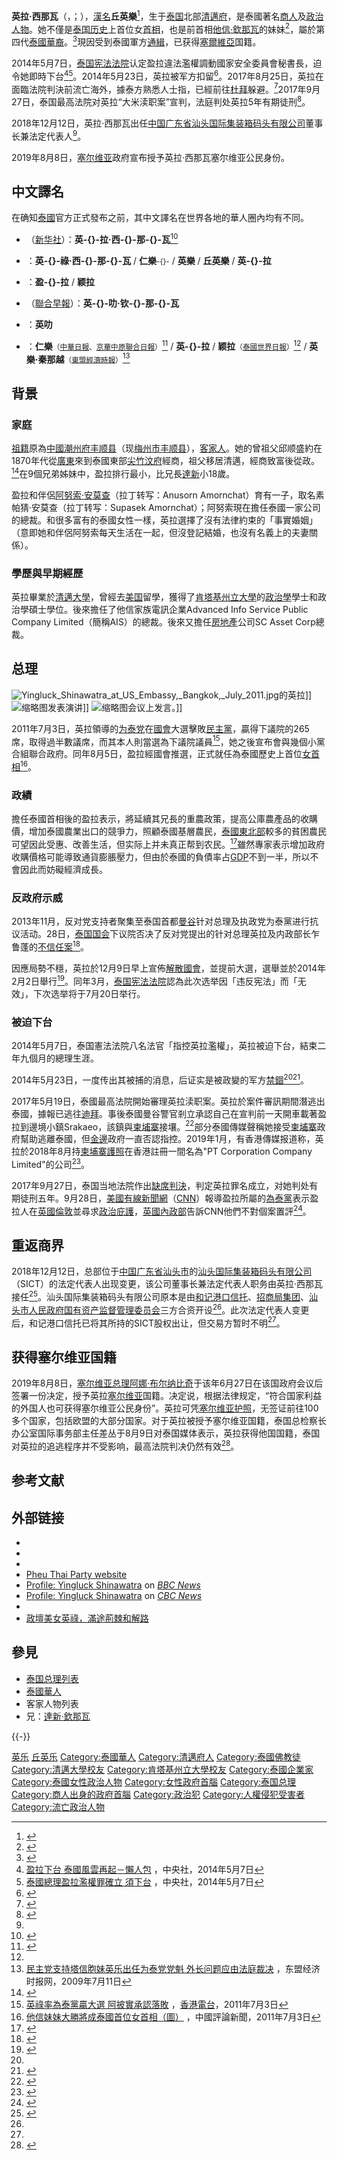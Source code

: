 {{noteTA
|G1 = Thai
|1 = zh-cn:总理; zh-hk:總理; zh-tw:總理; zh-sg:首相;
}}
{{Infobox Premier
| name = 英拉·西那瓦
| original_name = {{lang|th|ยิ่งลักษณ์ ชินวัตร}}
| honorific-suffix = [[阁下|阁下]]<br />[[白象勳章|MPCh]] [[泰国王冠勋章|MWM]] [[泰国众议院|MP]]
| image = 9153ri-Yingluck Shinawatra.jpg
| country = {{THA}}
| office = 泰国总理
| order = 28
| monarch = [[普密蓬·阿杜德|普密蓬·阿杜德]]
| deputy = {{List collapsed|title=列表|1=Chalerm Yubamrung<br>Kittiratt Na-Ranong<br>Surapong Towijakchaikul<br>Plodprasop Suraswadi<br>Phongthep Thepkanjana<br>}}
| predecessor = [[阿披实·威差奇瓦|阿披实·威差奇瓦]]
| successor = [[尼瓦塔隆·汶颂派讪|尼瓦塔隆·汶颂派讪]]
| term_start = 2011年8月5日
| term_end = 2014年5月7日<sup>遭軍方解職</sup>
| date of birth = {{birth date and age|1967|6|21|df=y}}
| place of birth = {{THA}}[[清邁府|清邁府]]
| death_date = 
| death_place = 
| residence = 
| nationality = {{THA}}<br>{{SRB}}<ref>[Shinawatra given Serbian citizenship
https://www.scmp.com/news/asia/southeast-asia/article/3022058/fugitive-ex-thai-prime-minister-yingluck-shinawatra-given {{Wayback|url=https://www.scmp.com/news/asia/southeast-asia/article/3022058/fugitive-ex-thai-prime-minister-yingluck-shinawatra-given |date=20210421135100 }}]</ref>
| party = [[为泰党|为泰党]]
| partner = 艾努松·艾摩爾查特<br />（Anusorn Amornchat）
| children = 苏帕塞克·艾摩爾查特<br />（Supasek Amornchat）
| relations = [[他信·欽那瓦|他信·欽那瓦]]<small>（哥哥）</small><br />[[颂猜·旺沙瓦|颂猜·旺沙瓦]]<small>（姐夫）</small>
| alma_mater = [[清邁大學|清邁大學]]<br />[[肯塔基州立大學|肯塔基州立大學]]
| occupation = [[商人|商人]]、[[政治人物|政治人物]]
| educate = <li>[[清邁大學|清邁大學]]<br />[[政治學|政治學]]學士(1988年)<li>[[肯塔基州立大学|肯塔基州立大学]]<br />[[公共管理|公共管理]]碩士(1991年)
| religion = [[上座部佛教|上座部佛教]]
| signature = Yingluck Shinawatra's Hand.jpg
}}
'''英拉·西那瓦'''（{{Thai|t=ยิ่งลักษณ์ ชินวัตร|r=Yinglak Chinnawat}}，{{IPA-th|jîŋ.lák tɕʰīn.nā.wát|}}；{{bd|1967年|6月21日|}}），[[漢名|漢名]]'''丘英樂'''<ref>{{cite news |author=艾素（自由撰稿人） |title=泰女總理中文名丘英樂 |url=http://hk.apple.nextmedia.com/news/art/20110711/15419043 |accessdate=2012-08-19 |newspaper=蘋果日報 |date=2011-07-11 |agency=壹傳媒 |archive-date=2017-09-03 |archive-url=https://web.archive.org/web/20170903121525/http://hk.apple.nextmedia.com/news/art/20110711/15419043 |dead-url=no }}</ref>，生于[[泰国|泰国]]北部[[清邁府|清邁府]]，是泰國著名[[商人|商人]]及[[政治人物|政治人物]]。她不僅是[[泰国历史|泰国历史]]上首位女[[泰国总理列表|首相]]，也是前首相[[他信·欽那瓦|他信·欽那瓦]]的妹妹<ref>{{Cite news|url=http://www.cna.com.tw/news/firstnews/201107030046-1.aspx|title=盈拉贏啦 泰準首位女總理|author=|date=2011-07-03|work=中央社|accessdate=2017-09-28|archive-url=https://web.archive.org/web/20170929044252/http://www.cna.com.tw/news/firstnews/201107030046-1.aspx|archive-date=2017-09-29|dead-url=yes}}</ref>，屬於第四代[[泰國華裔|泰國華裔]]。<ref>{{Cite web |url=http://world.huanqiu.com/exclusive/2014-11/5187538.html |title=英拉广东梅州祭祖 |access-date=2017-09-29 |archive-url=https://web.archive.org/web/20181209165209/http://world.huanqiu.com/exclusive/2014-11/5187538.html |archive-date=2018-12-09 |dead-url=yes }}</ref>現因受到泰國軍方[[通緝|通緝]]，已获得[[塞爾維亞|塞爾維亞]]国籍。

2014年5月7日，[[泰国宪法法院|泰国宪法法院]]认定盈拉違法濫權調動國家安全委員會秘書長，迫令她即時下台<ref>[http://www.cna.com.tw/news/firstnews/201405075009-1.aspx 盈拉下台 泰國風雲再起－懶人包] {{Wayback|url=http://www.cna.com.tw/news/firstnews/201405075009-1.aspx |date=20170825145233 }}，中央社，2014年5月7日</ref><ref>[http://www.cna.com.tw/news/firstnews/201405075007-1.aspx 泰國總理盈拉濫權罪確立 須下台] {{Wayback|url=http://www.cna.com.tw/news/firstnews/201405075007-1.aspx |date=20170825183917 }}，中央社，2014年5月7日</ref>。2014年5月23日，英拉被军方扣留<ref name="kouliu">{{cite book |url=http://world.people.com.cn/n/2014/0523/c1002-25058721.html |title=泰国前总理英拉及其多位家人被军方扣留 |publisher=人民网 |accessdate=2014-05-23 |archive-date=2014-05-23 |archive-url=https://web.archive.org/web/20140523230409/http://world.people.com.cn/n/2014/0523/c1002-25058721.html |dead-url=no }}</ref>。2017年8月25日，英拉在面臨法院判決前流亡海外，據泰方熟悉人士指，已經前往[[杜拜|杜拜]]躲避。<ref>{{Cite web |url=http://world.huanqiu.com/hot/2017-08/11180691.html |title=英拉所在政党证实：她已安全流亡到迪拜 |access-date=2017-09-29 |archive-date=2019-07-18 |archive-url=https://web.archive.org/web/20190718191909/http://world.huanqiu.com/hot/2017-08/11180691.html |dead-url=no }}</ref>2017年9月27日，泰国最高法院对英拉“大米渎职案”宣判，法庭判处英拉5年有期徒刑<ref name="5years">{{cite book|url = http://www.chinanews.com/gj/2017/09-27/8341649.shtml|title = 泰国“大米渎职案”宣判：前总理英拉被判5年监禁|publisher = 中国新闻网|accessdate = 2017-09-27|archive-date = 2019-07-14|archive-url = https://web.archive.org/web/20190714095056/http://www.chinanews.com/gj/2017/09-27/8341649.shtml|dead-url = no}}</ref>。

2018年12月12日，英拉·西那瓦出任[[中国|中国]][[广东省|广东省]][[汕头国际集装箱码头|汕头国际集装箱码头有限公司]]董事长兼法定代表人<ref name="报道0107A"/>。

2019年8月8日，[[塞尔维亚|塞尔维亚]]政府宣布授予英拉·西那瓦塞尔维亚公民身份。

== 中文譯名 ==
在确知[[泰国|泰國]]官方正式發布之前，其中文譯名在世界各地的華人圈內均有不同。
*{{CHNML}}（[[新华社|新华社]]）：'''英-{}-拉·西-{}-那-{}-瓦'''<ref>{{cite news|author=陈娟|title=外国政要译名之争|url=http://news.xinhuanet.com/herald/2011-07/15/c_13984831.htm|accessdate=2011-07-18|newspaper=国际先驱导报|date=2011-07-15|agency=新华网|deadurl=yes|archiveurl=https://web.archive.org/web/20140403202826/http://news.xinhuanet.com/herald/2011-07/15/c_13984831.htm|archivedate=2014-04-03}}</ref>
*{{HK}}：'''英-{}-祿·西-{}-那-{}-瓦''' / '''仁樂'''<small>-{}-</small> / '''英樂''' / '''丘英樂''' / '''英-{}-拉'''
*{{TWN}}：'''盈-{}-拉''' / '''颖拉'''
*{{SIN}}（[[聯合早報|聯合早報]]）：'''英-{}-叻·钦-{}-那-{}-瓦'''
*{{MYS}}：'''英叻'''
*{{THA}}：'''仁樂'''<small>（[[中華日報_(泰國)|中華日報]]、[[京華中原聯合日報|京華中原聯合日報]]）</small><ref name=Kidprasert>{{Cite thesis |degree=博士|title=泰国华语与汉语普通话书面语差异研究|author=秀莲|year=2016|publisher=[[黑龙江大学|黑龙江大学]]|location=哈尔滨|pages=251}}</ref> / '''英-{}-拉''' / '''颖拉'''<small>（[[泰國世界日報|泰國世界日報]]）</small><ref name=Kidprasert /> / '''英樂·秦那越'''<small>（[[東盟經濟時報|東盟經濟時報]]）</small><ref>[http://www.fristweb.com/user/aseanecon/index.php?langtype=cn&pageid=cn_16&add=view&id=553 民主党支持塔信胞妹英乐出任为泰党党魁 外长问题应由法庭裁决] {{Wayback|url=http://www.fristweb.com/user/aseanecon/index.php?langtype=cn&pageid=cn_16&add=view&id=553 |date=20210509134911 }}，东盟经济时报网，2009年7月11日</ref>

==背景==
=== 家庭 ===
[[祖籍|祖籍]]原為[[中國|中國]][[潮州府|潮州府]][[丰顺县|丰顺县]]（现[[梅州市|梅州市]][[丰顺县|丰顺县]]），[[客家民系|客家人]]。她的曾祖父邱顺盛約在1870年代從[[廣東省_(清)|廣東]]來到泰國東部[[尖竹汶府|尖竹汶府]]經商，祖父移居清邁，經商致富後從政。<ref>{{Cite web |url=http://news.e23.cn/content/2013-12-03/2013C0300262.html |title=解密英拉的华人家族:祖籍广东 一家走出三位总理 |access-date=2017-09-29 |archive-url=https://web.archive.org/web/20170929091813/http://news.e23.cn/content/2013-12-03/2013C0300262.html |archive-date=2017-09-29 |dead-url=yes }}</ref>在9個兄弟姊妹中，盈拉排行最小，比兄長[[達新·欽那瓦|達新]]小18歲。

盈拉和伴侶[[阿努索·安莫查|阿努索·安莫查]]（拉丁转写：Anusorn Amornchat）育有一子，取名素帕猜·安莫查（拉丁转写：Supasek Amornchat）；阿努索現在擔任泰國一家公司的總裁。和很多富有的泰國女性一樣，英拉選擇了沒有法律約束的「事實婚姻」（意即她和伴侶阿努索每天生活在一起，但沒登記結婚，也沒有名義上的夫妻關係）。

=== 學歷與早期經歷 ===
英拉畢業於[[清邁大學|清邁大學]]，曾經去[[美国|美国]]留學，獲得了[[肯塔基州立大学|肯塔基州立大學]]的[[政治學|政治學]]學士和政治學碩士學位。後來擔任了他信家族電訊企業Advanced Info Service Public Company Limited（簡稱AIS）的總裁。後來又擔任[[房地产|房地產]]公司SC Asset Corp總裁。

== 总理 ==
[[File:Yingluck_Shinawatra_at_US_Embassy,_Bangkok,_July_2011.jpg|thumb]]的英拉]]
[[File:Prime_Minister_of_Thailand_(8182792228).jpg|缩略图]]发表演讲]]
[[File:Yingluck_Shinawatra_-_World_Economic_Forum_Annual_Meeting_2012.jpg|缩略图]]会议上发言。]]

2011年7月3日，英拉領導的[[为泰党|为泰党]]在[[泰国国会|國會]]大選擊敗[[民主黨_(泰國)|民主黨]]，贏得下議院的265席，取得過半數議席，而其本人則當選為下議院議員<ref>[http://rthk.hk/rthk/news/expressnews/news.htm?expressnews&20110703&55&767126 英祿率為泰黨贏大選 阿披實承認落敗] {{Wayback|url=http://rthk.hk/rthk/news/expressnews/news.htm?expressnews&20110703&55&767126 |date=20160305120218 }}，[[香港電台|香港電台]]，2011年7月3日</ref>，她之後宣布會與幾個小黨合組聯合政府。同年8月5日，盈拉經國會推選，正式就任為泰國歷史上首位[[泰国总理列表|女首相]]<ref>[http://www.chinareviewnews.com/doc/1017/5/4/3/101754336.html?coluid=1&kindid=0&docid=101754336&mdate=0703235223 他信妹妹大勝將成泰國首位女首相（圖）] {{Wayback|url=http://www.chinareviewnews.com/doc/1017/5/4/3/101754336.html?coluid=1&kindid=0&docid=101754336&mdate=0703235223 |date=20200221050335 }}，中國評論新聞，2011年7月3日</ref>。

=== 政績 ===
擔任泰國首相後的盈拉表示，將延續其兄長的重農政策，提高公庫農產品的收購價，增加泰國農業出口的競爭力，照顧泰國基層農民，[[泰國東北部|泰國東北部]]較多的貧困農民可望因此受惠、改善生活，但实际上并未真正帮到农民。<ref>{{Cite web |url=http://business.sohu.com/s2014/jrzj277/ |title=英拉是如何搞砸中泰大米合同的 |access-date=2017-09-29 |archive-date=2018-11-18 |archive-url=https://web.archive.org/web/20181118085254/http://business.sohu.com/s2014/jrzj277/ |dead-url=no }}</ref>雖然專家表示增加政府收購價格可能導致通貨膨脹壓力，但由於泰國的負債率占[[国内生产总值|GDP]]不到一半，所以不會因此而妨礙經濟成長。{{FACT}}

=== 反政府示威 ===
{{Main|2013年－2014年泰國反政府示威}}
2013年11月，反对党支持者聚集至泰国首都[[曼谷|曼谷]]针对总理及执政党为泰黨进行抗议活动。28日，[[泰国国会|泰国国会]]下议院否决了反对党提出的针对总理英拉及内政部长乍鲁蓬的[[不信任案|不信任案]]<ref>{{Cite web|url=http://news.sina.com.cn/o/2013-11-29/134928847192.shtml|title=不信任案投票 英拉暂过关|accessdate=2017-09-28|author=|date=2013-11-29|work=|publisher=新浪网|archive-date=2021-01-24|archive-url=https://web.archive.org/web/20210124050110/http://news.sina.com.cn/o/2013-11-29/134928847192.shtml|dead-url=no}}</ref>。

因應局勢不穩，英拉於12月9日早上宣佈[[解散國會|解散國會]]，並提前大選，選舉並於2014年2月2日舉行<ref>{{Cite web|url=http://www.etnet.com.hk/www/tc/news/topic_news_detail.php?category=global&newsid=1883|title=英拉解散國會 明年2月大選|accessdate=2017-09-28|author=|date=|work=|publisher=經濟通|archive-date=2021-01-24|archive-url=https://web.archive.org/web/20210124050119/http://www.etnet.com.hk/www/tc/news/topic_news_detail.php?category=global&newsid=1883|dead-url=no}}</ref>。同年3月，[[泰国宪法法院|泰国宪法法院]]認為此次选举因「违反宪法」而「无效」，下次选举将于7月20日举行。

=== 被迫下台 ===
2014年5月7日，泰国憲法法院八名法官「指控英拉濫權」，英拉被迫下台，結束二年九個月的總理生涯。

2014年5月23日，一度传出其被捕的消息，后证实是被政變的军方[[禁錮|禁錮]]<ref name="kouliu" /><ref name="beibu">{{cite book|url=http://world.gmw.cn/2014-05/23/content_11407349.htm|title=英拉被泰国军方逮捕|publisher=光明网|accessdate=2014-05-23|deadurl=yes|archiveurl=https://web.archive.org/web/20140523230620/http://world.gmw.cn/2014-05/23/content_11407349.htm|archivedate=2014-05-23}}</ref>。

2017年5月19日，泰國最高法院開始審理英拉渎职案。英拉於案件審訊期間潛逃出泰國，據報已逃往[[迪拜|迪拜]]。事後泰國曼谷警官剎立承認自己在宣判前一天開車載著盈拉到邊境小鎮Srakaeo，該鎮與[[柬埔寨|柬埔寨]]接壤。<ref>{{Cite web |url=http://www.appledaily.com.tw/realtimenews/article/new/20170928/1212866/ |title=曼谷警承認載盈拉出境　就是開這輛車 |access-date=2017-09-29 |archive-date=2017-10-09 |archive-url=https://web.archive.org/web/20171009072434/http://www.appledaily.com.tw/realtimenews/article/new/20170928/1212866/ |dead-url=no }}</ref>部分泰國傳媒聲稱她接受[[柬埔寨|柬埔寨]]政府幫助逃離泰國，但[[金邊|金邊]]政府一直否認指控。2019年1月，有香港傳媒报道称，英拉於2018年8月持[[柬埔寨|柬埔寨]][[護照|護照]]在香港註冊一間名為"PT Corporation Company Limited"的公司<ref name=>{{cite web|title=英拉持柬國護照在港註冊公司|url=https://www.channelnewsasia.com/news/asia/hong-kong-filings-show-thailand-s-yingluck-has-cambodian-passport-11107628?cid=fbcna|website=channelnewsasia|accessdate=2019-01-10|location=新加坡|language=en|archive-date=2019-01-11|archive-url=https://web.archive.org/web/20190111121406/https://www.channelnewsasia.com/news/asia/hong-kong-filings-show-thailand-s-yingluck-has-cambodian-passport-11107628?cid=fbcna|dead-url=no}}</ref>。

2017年9月27日，泰国当地法院作出[[缺席判決|缺席判決]]，判定英拉罪名成立，对她判处有期徒刑五年。9月28日，[[美國有線新聞網|美國有線新聞網]]（[[CNN|CNN]]）報導盈拉所屬的[[為泰黨|為泰黨]]表示盈拉人在[[英國|英國]][[倫敦|倫敦]]並尋求[[政治庇護|政治庇護]]，[[英國內政部|英國內政部]]告訴CNN他們不對個案置評<ref>{{Cite web |url=http://news.rti.org.tw/news/detail/?recordId=371432 |title=CNN：泰前總理盈拉赴英尋求庇護 |access-date=2017-09-29 |archive-date=2017-10-04 |archive-url=https://web.archive.org/web/20171004094227/http://news.rti.org.tw/news/detail/?recordId=371432 |dead-url=no }}</ref>。

== 重返商界 ==
2018年12月12日，总部位于[[中国|中国]][[广东省|广东省]][[汕头市|汕头市]]的[[汕头国际集装箱码头|汕头国际集装箱码头有限公司]]（SICT）的法定代表人出现变更，该公司董事长兼法定代表人职务由英拉·西那瓦接任<ref name="报道0107A">{{cite web |author1=谷智轩 |title=泰国前总理英拉出任汕头国际集装箱码头有限公司董事长 |url=https://www.guancha.cn/economy/2019_01_07_485972.shtml |website=观察者网 |accessdate=2019-01-07 |location=上海 |language=zh-cn |archive-url=https://web.archive.org/web/20190107181034/https://www.guancha.cn/economy/2019_01_07_485972.shtml |archive-date=2019-01-07 |dead-url=yes }}</ref>。汕头国际集装箱码头有限公司原本是由[[和记港口信托|和记港口信托]]、[[招商局集团|招商局集团]]、[[汕头市人民政府国有资产监督管理委员会|汕头市人民政府国有资产监督管理委员会]]三方合资开设<ref name="报道0107A"/>。此次法定代表人变更后，和记港口信托已将其所持的SICT股权出让，但交易方暂时不明<ref name="报道0107A"/>。
== 获得塞尔维亚国籍 ==
2019年8月8日，[[塞尔维亚总理|塞尔维亚总理]][[安娜·布納比奇|阿娜·布尔纳比奇]]于该年6月27日在该国政府会议后签署一份决定，授予英拉[[塞尔维亚|塞尔维亚]]国籍。决定说，根据法律规定，“符合国家利益的外国人也可获得塞尔维亚公民身份”。英拉可凭[[塞尔维亚护照|塞尔维亚护照]]，无签证前往100多个国家，包括欧盟的大部分国家。对于英拉被授予塞尔维亚国籍，泰国总检察长办公室国际事务部主任差丛于8月9日对泰国媒体表示，英拉获得他国国籍，泰国对英拉的追逃程序并不受影响，最高法院判决仍然有效<ref name="bangkok">{{Cite news|title=Yingluck gets Serbian citizenship|url=https://www.bangkokpost.com/thailand/politics/1727359/yingluck-granted-serbian-citizenship|newspaper=Bangkok Post|accessdate=2021-07-03|first=Bangkok Post Public Company|last=Limited}}</ref>。

== 参考文献 ==
{{Reflist|2}}

== 外部链接 ==
{{Commons category|Yingluck Shinawatra}}
{{Wikisource|1=en:Category:Yingluck Shinawatra|2=Yingluck Shinawatra}}
* {{facebook|Y.Shinawatra}}
* {{twitter|pouyingluck}}
* {{instagram|pouyingluck_shin}}
*[http://www.ptp.or.th/ Pheu Thai Party website]{{Wayback|url=http://www.ptp.or.th/ |date=20140612051122 }}
*[http://www.bbc.co.uk/news/world-asia-pacific-13723451 Profile: Yingluck Shinawatra]{{Wayback|url=http://www.bbc.co.uk/news/world-asia-pacific-13723451 |date=20210126075559 }} on ''[[BBC_News|BBC News]]''
*[http://www.cbc.ca/news/canada/story/2011/07/04/f-yingluck-shinawatra.html Profile: Yingluck Shinawatra]{{Wayback|url=http://www.cbc.ca/news/canada/story/2011/07/04/f-yingluck-shinawatra.html |date=20130524213006 }} on ''[[CBC_News|CBC News]]''
*{{Aljazeeratopic|person/yingluck-shinawatra}}
* [http://hotszho.wordpress.com/2011/07/13/%E6%BB%BF%E9%80%94%E8%8D%8A%E6%A3%98%E5%92%8C%E8%A7%A3%E8%B7%AF/ 政壇美女英祿，滿途荊棘和解路]{{Wayback|url=http://hotszho.wordpress.com/2011/07/13/%E6%BB%BF%E9%80%94%E8%8D%8A%E6%A3%98%E5%92%8C%E8%A7%A3%E8%B7%AF/ |date=20191012213525 }}

== 參見 ==
{{Portal box|泰國|政治|人物}}
* [[泰国总理列表|泰国总理列表]]
* [[泰國華人|泰國華人]]
* 客家人物列表
* 兄：[[達新·欽那瓦|達新·欽那瓦]]

{{-}}
{{start box}}
{{s-gov|{{THA}}}}
{{succession box|[[阿披实·威差奇瓦|阿披实·威差奇瓦]]|[[尼瓦塔隆·汶颂派讪|尼瓦塔隆·汶颂派讪]]|[[泰国总理列表|泰國首相]]|2011年8月5日—2014年5月7日}}
{{s-bus}}
{{s-before|林达奇}}
{{s-title|汕头国际集装箱码头|汕头国际集装箱码头有限公司董事长|2018年12月12日至今}}
{{s-inc}}
{{end box}}
{{泰国总理}}

{{Authority control}}
{{DEFAULTSORT:Shinawatra, Yingluck}}
[[Category:丘姓|英乐]]
[[Category:泰國客家人|丘英乐]]
[[Category:泰國華人|Category:泰國華人]]
[[Category:清邁府人|Category:清邁府人]]
[[Category:泰國佛教徒|Category:泰國佛教徒]]
[[Category:清邁大學校友|Category:清邁大學校友]]
[[Category:肯塔基州立大學校友|Category:肯塔基州立大學校友]]
[[Category:泰國企業家|Category:泰國企業家]]
[[Category:泰國女性政治人物|Category:泰國女性政治人物]]
[[Category:女性政府首腦|Category:女性政府首腦]]
[[Category:泰国总理|Category:泰国总理]]
[[Category:商人出身的政府首腦|Category:商人出身的政府首腦]]
[[Category:政治犯|Category:政治犯]]
[[Category:人權侵犯受害者|Category:人權侵犯受害者]]
[[Category:流亡政治人物|Category:流亡政治人物]]